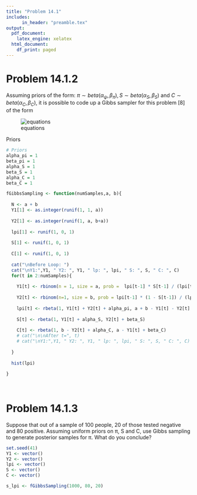 ```yaml
---
title: "Problem 14.1"
includes:
      in_header: "preamble.tex"
output:
  pdf_document:
    latex_engine: xelatex
  html_document:
    df_print: paged
---
```



# Problem 14.1.2
Assuming priors of the form: $\pi ∼ beta(α_ψ,β_π), S ∼ beta(α_S,β_S)$ and $C ∼ beta(α_C,β_C)$, it is possible to code up a Gibbs sampler for this problem [8] of the form 

\centering
![equations](images/Equations_Problem_14_1_2.png)

Priors
```r
# Priors
alpha_pi = 1
beta_pi = 1
alpha_S = 1
beta_S = 1
alpha_C = 1
beta_C = 1

```


```r
fGibbsSampling <- function(numSamples,a, b){
  
  N <- a + b
  Y1[1] <- as.integer(runif(1, 1, a))
  
  Y2[1] <- as.integer(runif(1, a, b+a))
  
  lpi[1] <- runif(1, 0, 1)
  
  S[1] <- runif(1, 0, 1)
  
  C[1] <- runif(1, 0, 1)
  
  cat("\nBefore Loop: ")
  cat("\nY1:",Y1, " Y2: ", Y1, " lp: ", lpi, " S: ", S, " C: ", C)
  for(t in 2:numSamples){
    
    Y1[t] <- rbinom(n = 1, size = a, prob =  lpi[t-1] * S[t-1] / (lpi[t-1] * S[t-1] + (1 - lpi[t-1]) * (1 - C[t-1]) ))
    
    Y2[t] <- rbinom(n=1, size = b, prob = lpi[t-1] * (1 - S[t-1]) / (lpi[t-1] * (1 - S[t-1]) + (1 - lpi[t-1]) * C[t-1]))
    
    lpi[t] <- rbeta(1, Y1[t] + Y2[t] + alpha_pi, a + b - Y1[t] - Y2[t] + beta_pi)
    
    S[t] <- rbeta(1, Y1[t] + alpha_S, Y2[t] + beta_S)
    
    C[t] <- rbeta(1, b - Y2[t] + alpha_C, a - Y1[t] + beta_C)
    # cat("\n\nAfter t=", t)
    # cat("\nY1:",Y1, " Y2: ", Y1, " lp: ", lpi, " S: ", S, " C: ", C)
    
  }
  
  hist(lpi)
  
}
  
  
```


# Problem 14.1.3
Suppose that out of a sample of 100 people, 20 of those tested negative and 80 positive. Assuming uniform priors on π, S and C, use Gibbs sampling to generate posterior samples for π. What do you conclude?

```r
set.seed(41)
Y1 <- vector()
Y2 <- vector()
lpi <- vector()
S <- vector()
C <- vector()

s_lpi <- fGibbsSampling(1000, 80, 20)

```

